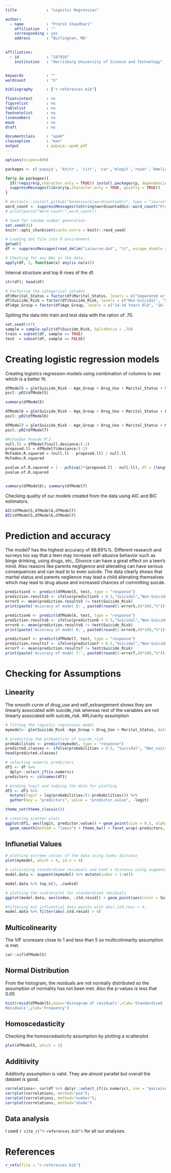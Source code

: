 ```yaml
---
title             : "Logistic Regression"

author: 
  - name          : "Pratik Chaudhari"
    affiliation   : ""
    corresponding : yes   
    address       : "Burlington, MA"
    

affiliation:
  - id            : "247910"
    institution   : "Harrisburg University of Science and Technology"


keywords          : ""
wordcount         : "X"

bibliography      : ["r-references.bib"]

floatsintext      : no
figurelist        : no
tablelist         : no
footnotelist      : no
linenumbers       : no
mask              : no
draft             : no

documentclass     : "apa6"
classoption       : "man"
output            : papaja::apa6_pdf
---
```



```r
options(scipen=999)

packages <- c('papaja', 'knitr', 'citr', 'car','mlogit','readr','Amelia','caTools','pscl', 'dplyr', 'tidyverse', 'broom', 'corrplot')

for(p in packages){
  if(!require(p,character.only = TRUE)) install.packages(p, dependencies = TRUE)
  suppressMessages(library(p,character.only = TRUE, quietly = TRUE))
}
```

```r
# devtools::install_github("benmarwick/wordcountaddin", type = "source", dependencies = TRUE)
word_count <- suppressMessages(toString(wordcountaddin::word_count("Pratik_Chaudhari_Week 11 HW.Rmd")))
# print(paste("Word count:",word_count))
```

```r
# Seed for random number generation
set.seed(42)
knitr::opts_chunk$set(cache.extra = knitr::rand_seed)
```

```r
# Loading dat file into R environment
getwd()
df <- suppressMessages(read_delim("Lacourse.dat", "\t", escape_double = FALSE, trim_ws = TRUE))
```


```r
# Checking for any NAs in the data.
apply(df, 2, function(x) any(is.na(x)))
```

Internal structure and top 6 rows of the df.
```r
str(df); head(df)
```

```r
# Factoring the categorical columns
df$Marital_Status = factor(df$Marital_Status, levels = c("Separated or Divorced", "Together"))
df$Suicide_Risk = factor(df$Suicide_Risk, levels = c("Non-Suicidal", "Suicidal"))
df$Age_Group = factor(df$Age_Group, levels = c("14-16 Years Old", "16-19 Years Old"))
```



Spliting the data into train and test data with the ration of .70.
```r
set.seed(147) 
sample = sample.split(df$Suicide_Risk, SplitRatio = .70)
train = subset(df, sample == TRUE)
test  = subset(df, sample == FALSE)
```

# Creating logistic regression models
Creating logistics regression models using combination of columns to see which is a better fit.
```r
dfModel5 = glm(Suicide_Risk ~ Age_Group + Drug_Use + Marital_Status + Self_Estrangement, data = train, family = binomial())
pscl::pR2(dfModel5)

summary(dfModel5)
```

```r
dfModel6 = glm(Suicide_Risk ~ Age_Group + Drug_Use + Marital_Status + Father_Negligence + Self_Estrangement, data = train, family = binomial())
pscl::pR2(dfModel6)

dfModel7 = glm(Suicide_Risk ~ Age_Group + Drug_Use + Marital_Status + Mother_Negligence + Father_Negligence + Metal + Self_Estrangement, data = train, family = binomial())
pscl::pR2(dfModel7)

#McFadden Pseudo R^2.
null.ll = dfModel7$null.deviance/(-2)
proposed.ll = dfModel7$deviance/(-2)
McFaden.R.squared = (null.ll - proposed.ll) / null.ll
McFaden.R.squared

pvalue.of.R.squared = 1 - pchisq(2*(proposed.ll - null.ll), df = (length(dfModel7$coefficients)-1))
pvalue.of.R.squared


summary(dfModel6); summary(dfModel7)
```

Checking quality of our models created from the data using AIC and BIC estimators.
```r
AIC(dfModel5,dfModel6,dfModel7)
BIC(dfModel5,dfModel6,dfModel7)
```

# Prediction and accuracy
The model7 has the highest accuracy of 88.89%%. Different research and surveys too say that a teen may increase self-abusive behavior such as binge drinking, using drugs, etc,. Divorce can have a great effect on a teen's mind. Also reasons like parents negligence and alienating can have serious consequences and can lead to to even suicde. The data clearly shows that marital status and parents neglience may lead a child alienating themselves which may lead to drug abuse and increased chances of committing suicde.

```r
prediction5 <- predict(dfModel5, test, type = "response")
prediction.results5 <- ifelse(prediction5 > 0.5,"Suicidal","Non-Suicidal")
error5 <- mean(prediction.results5 != test$Suicide_Risk)
print(paste('Accuracy of model 5:', paste0(round(1-error5,4)*100,"%")))
```

```r
prediction6 <- predict(dfModel6, test, type = "response")
prediction.results6 <- ifelse(prediction6 > 0.5,"Suicidal","Non-Suicidal")
error6 <- mean(prediction.results6 != test$Suicide_Risk)
print(paste('Accuracy of model 6:', paste0(round(1-error6,4)*100,"%")))
```

```r
prediction7 <- predict(dfModel7, test, type = "response")
prediction.results7 <- ifelse(prediction7 > 0.5,"Suicidal","Non-Suicidal")
error7 <- mean(prediction.results7 != test$Suicide_Risk)
print(paste('Accuracy of model 7:', paste0(round(1-error7,4)*100,"%")))
```


# Checking for Assumptions

## Linearity
The smooth curve of drug_use and self_estrangement shows they are linearly associated with suicide_risk whereas rest of the variables are not linearly associated with suicde_risk.
##Linarity assumption
```r
# fitting the logistic regression model
mymodel<- glm(Suicide_Risk ~Age_Group + Drug_Use + Marital_Status, data = df, family = binomial())

# predicting the probability of suicde_risk.
probabilities <- predict(mymodel, type = "response")
predicted.classes <- ifelse(probabilities > 0.5, "Suicidal", "Non_suicidal")
head(predicted.classes)

# selecting numeric predictors
df1 <- df %>%
  dplyr::select_if(is.numeric) 
predictors <- colnames(df1)

# binding logit and todying the data for plotting
df1 <- df1 %>%
  mutate(logit = log(probabilities/(1-probabilities))) %>%
  gather(key = "predictors", value = "predictor.value", -logit)

theme_set(theme_classic())

# creating scatter plots
ggplot(df1, aes(logit, predictor.value)) + geom_point(size = 0.5, alpha = 0.5) + 
  geom_smooth(method = "loess") + theme_bw() + facet_wrap(~predictors, scales = "free_y")
```


## Influnetial Values
```r
# plotting extreme values of the data using Cooks distance
plot(mymodel, which = 4, id.n = 4)

# calculating standardized residuals and Cook's distance using augment() function available in broom package.
model.data <- augment(mymodel) %>% mutate(index = 1:n()) 

model.data %>% top_n(3, .cooksd)

# plotting the scatterplot for standardized residuals
ggplot(model.data, aes(index, .std.resid)) + geom_point(aes(color = Suicide_Risk), alpha = .5) + theme_bw()

#filtering out influential data points with abs(.std.res) > 4:
model.data %>% filter(abs(.std.resid) > 4)
```

## Multicolinearity
The VIF scoresare close to 1 and less than 5 so multicolinearity assumption is met.
```r
car::vif(dfModel5)
```

## Normal Distribution
From the histogram, the residuals are not normally distributed so the assumption of normality has not been met. Also the p-values is less that 0.05
```r
hist(resid(dfModel5),main='Histogram of residuals',xlab='Standardised
Residuals',ylab='Frequency')
```

## Homoscedasticity
Checking the homoscedasticity assumption by plotting a scatterplot.
```r
plot(dfModel5, which = 1)
```

## Additiivity
Additivity assumption is valid. They are almost parallel but overall the dataset is good.
```r
correlations<- cor(df %>% dplyr::select_if(is.numeric), use = "pairwise.complete.obs")
corrplot(correlations, method="pie");
corrplot(correlations, method="number");
corrplot(correlations, method="shade")
```

## Data analysis
I used `r cite_r("r-references.bib")` for all our analyses.


\newpage

# References
```r
r_refs(file = "r-references.bib")
```

\begingroup
\setlength{\parindent}{-0.5in}
\setlength{\leftskip}{0.5in}

<div id = "refs"></div>
\endgroup
